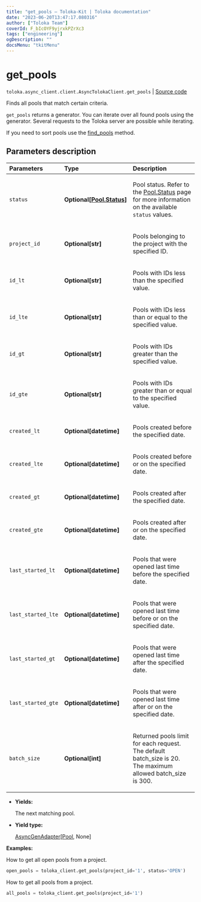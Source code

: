 ```yaml
---
title: "get_pools — Toloka-Kit | Toloka documentation"
date: "2023-06-20T13:47:17.080316"
author: ["Toloka Team"]
coverId: F_bIcOYF9yjrxkPZrXc3
tags: ["engineering"]
ogDescription: ""
docsMenu: "tkitMenu"
---
```


# get_pools

`toloka.async_client.client.AsyncTolokaClient.get_pools` | [Source code](https://github.com/Toloka/toloka-kit/blob/v1.2.0/src/client/__init__.py#L0)

Finds all pools that match certain criteria.

`get_pools` returns a generator. You can iterate over all found pools using the generator. Several requests to the Toloka server are possible while iterating.

If you need to sort pools use the [find_pools](/docs/toloka-kit/reference/toloka.client.TolokaClient.find_pools) method.

## Parameters description

| Parameters | Type | Description |
| :----------| :----| :-----------|
`status`|**Optional\[[Pool.Status](/docs/toloka-kit/reference/toloka.client.pool.Pool.Status)\]**|<p>Pool status. Refer to the [Pool.Status](/docs/toloka-kit/reference/toloka.client.pool.Pool.Status) page for more information on the available `status` values.</p>
`project_id`|**Optional\[str\]**|<p>Pools belonging to the project with the specified ID.</p>
`id_lt`|**Optional\[str\]**|<p>Pools with IDs less than the specified value.</p>
`id_lte`|**Optional\[str\]**|<p>Pools with IDs less than or equal to the specified value.</p>
`id_gt`|**Optional\[str\]**|<p>Pools with IDs greater than the specified value.</p>
`id_gte`|**Optional\[str\]**|<p>Pools with IDs greater than or equal to the specified value.</p>
`created_lt`|**Optional\[datetime\]**|<p>Pools created before the specified date.</p>
`created_lte`|**Optional\[datetime\]**|<p>Pools created before or on the specified date.</p>
`created_gt`|**Optional\[datetime\]**|<p>Pools created after the specified date.</p>
`created_gte`|**Optional\[datetime\]**|<p>Pools created after or on the specified date.</p>
`last_started_lt`|**Optional\[datetime\]**|<p>Pools that were opened last time before the specified date.</p>
`last_started_lte`|**Optional\[datetime\]**|<p>Pools that were opened last time before or on the specified date.</p>
`last_started_gt`|**Optional\[datetime\]**|<p>Pools that were opened last time after the specified date.</p>
`last_started_gte`|**Optional\[datetime\]**|<p>Pools that were opened last time after or on the specified date.</p>
`batch_size`|**Optional\[int\]**|<p>Returned pools limit for each request. The default batch_size is 20. The maximum allowed batch_size is 300.</p>

* **Yields:**

  The next matching pool.

* **Yield type:**

  [AsyncGenAdapter](/docs/toloka-kit/reference/toloka.util.async_utils.AsyncGenAdapter)\[[Pool](/docs/toloka-kit/reference/toloka.client.pool.Pool), None\]

**Examples:**

How to get all open pools from a project.

```python
open_pools = toloka_client.get_pools(project_id='1', status='OPEN')
```

How to get all pools from a project.

```python
all_pools = toloka_client.get_pools(project_id='1')
```